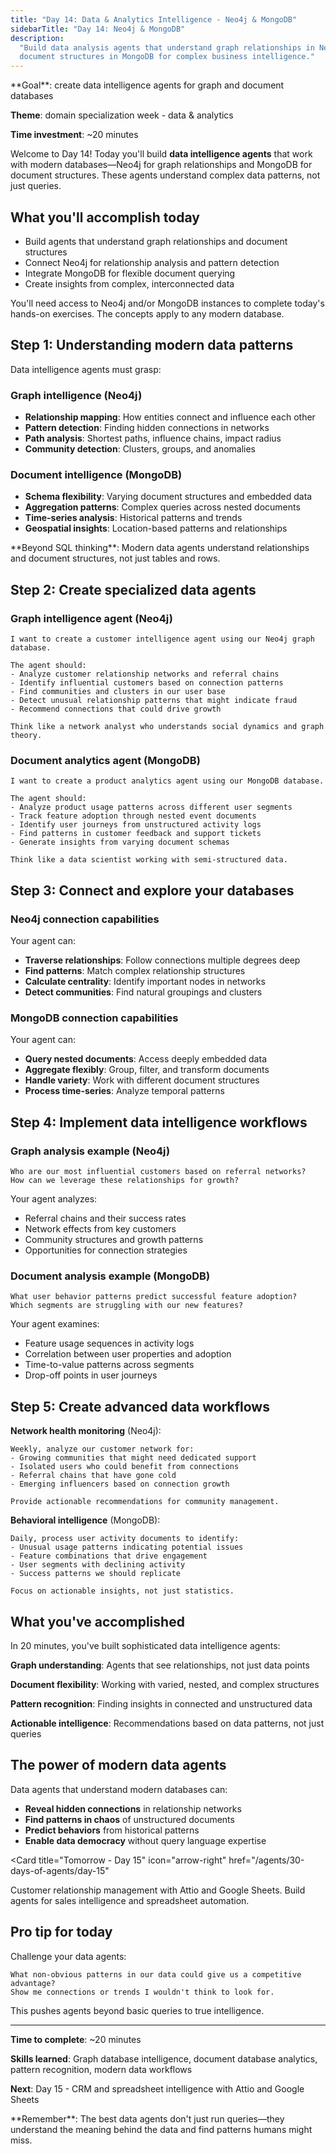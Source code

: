 ```yaml
---
title: "Day 14: Data & Analytics Intelligence - Neo4j & MongoDB"
sidebarTitle: "Day 14: Neo4j & MongoDB"
description:
  "Build data analysis agents that understand graph relationships in Neo4j and
  document structures in MongoDB for complex business intelligence."
---
```


<Card title="Day 14 challenge" icon="database">
  **Goal**: create data intelligence agents for graph and document databases

**Theme**: domain specialization week - data & analytics

**Time investment**: ~20 minutes

</Card>

Welcome to Day 14! Today you'll build **data intelligence agents** that work
with modern databases—Neo4j for graph relationships and MongoDB for document
structures. These agents understand complex data patterns, not just queries.

## What you'll accomplish today

- Build agents that understand graph relationships and document structures
- Connect Neo4j for relationship analysis and pattern detection
- Integrate MongoDB for flexible document querying
- Create insights from complex, interconnected data

<Warning>
  You'll need access to Neo4j and/or MongoDB instances to complete today's
  hands-on exercises. The concepts apply to any modern database.
</Warning>

## Step 1: Understanding modern data patterns

Data intelligence agents must grasp:

### Graph intelligence (Neo4j)

- **Relationship mapping**: How entities connect and influence each other
- **Pattern detection**: Finding hidden connections in networks
- **Path analysis**: Shortest paths, influence chains, impact radius
- **Community detection**: Clusters, groups, and anomalies

### Document intelligence (MongoDB)

- **Schema flexibility**: Varying document structures and embedded data
- **Aggregation patterns**: Complex queries across nested documents
- **Time-series analysis**: Historical patterns and trends
- **Geospatial insights**: Location-based patterns and relationships

<Tip>
  **Beyond SQL thinking**: Modern data agents understand relationships and
  document structures, not just tables and rows.
</Tip>

## Step 2: Create specialized data agents

### Graph intelligence agent (Neo4j)

```text
I want to create a customer intelligence agent using our Neo4j graph database.

The agent should:
- Analyze customer relationship networks and referral chains
- Identify influential customers based on connection patterns
- Find communities and clusters in our user base
- Detect unusual relationship patterns that might indicate fraud
- Recommend connections that could drive growth

Think like a network analyst who understands social dynamics and graph theory.
```

### Document analytics agent (MongoDB)

```text
I want to create a product analytics agent using our MongoDB database.

The agent should:
- Analyze product usage patterns across different user segments
- Track feature adoption through nested event documents
- Identify user journeys from unstructured activity logs
- Find patterns in customer feedback and support tickets
- Generate insights from varying document schemas

Think like a data scientist working with semi-structured data.
```

## Step 3: Connect and explore your databases

### Neo4j connection capabilities

Your agent can:

- **Traverse relationships**: Follow connections multiple degrees deep
- **Find patterns**: Match complex relationship structures
- **Calculate centrality**: Identify important nodes in networks
- **Detect communities**: Find natural groupings and clusters

### MongoDB connection capabilities

Your agent can:

- **Query nested documents**: Access deeply embedded data
- **Aggregate flexibly**: Group, filter, and transform documents
- **Handle variety**: Work with different document structures
- **Process time-series**: Analyze temporal patterns

## Step 4: Implement data intelligence workflows

### Graph analysis example (Neo4j)

```text
Who are our most influential customers based on referral networks?
How can we leverage these relationships for growth?
```

Your agent analyzes:

- Referral chains and their success rates
- Network effects from key customers
- Community structures and growth patterns
- Opportunities for connection strategies

### Document analysis example (MongoDB)

```text
What user behavior patterns predict successful feature adoption?
Which segments are struggling with our new features?
```

Your agent examines:

- Feature usage sequences in activity logs
- Correlation between user properties and adoption
- Time-to-value patterns across segments
- Drop-off points in user journeys

## Step 5: Create advanced data workflows

**Network health monitoring** (Neo4j):

```text
Weekly, analyze our customer network for:
- Growing communities that might need dedicated support
- Isolated users who could benefit from connections
- Referral chains that have gone cold
- Emerging influencers based on connection growth

Provide actionable recommendations for community management.
```

**Behavioral intelligence** (MongoDB):

```text
Daily, process user activity documents to identify:
- Unusual usage patterns indicating potential issues
- Feature combinations that drive engagement
- User segments with declining activity
- Success patterns we should replicate

Focus on actionable insights, not just statistics.
```

## What you've accomplished

In 20 minutes, you've built sophisticated data intelligence agents:

**Graph understanding**: Agents that see relationships, not just data points

**Document flexibility**: Working with varied, nested, and complex structures

**Pattern recognition**: Finding insights in connected and unstructured data

**Actionable intelligence**: Recommendations based on data patterns, not just
queries

## The power of modern data agents

Data agents that understand modern databases can:

- **Reveal hidden connections** in relationship networks
- **Find patterns in chaos** of unstructured documents
- **Predict behaviors** from historical patterns
- **Enable data democracy** without query language expertise

<Card
  title="Tomorrow - Day 15"
  icon="arrow-right"
  href="/agents/30-days-of-agents/day-15"
>
  Customer relationship management with Attio and Google Sheets. Build agents
  for sales intelligence and spreadsheet automation.
</Card>

## Pro tip for today

Challenge your data agents:

```text
What non-obvious patterns in our data could give us a competitive advantage?
Show me connections or trends I wouldn't think to look for.
```

This pushes agents beyond basic queries to true intelligence.

---

**Time to complete**: ~20 minutes

**Skills learned**: Graph database intelligence, document database analytics,
pattern recognition, modern data workflows

**Next**: Day 15 - CRM and spreadsheet intelligence with Attio and Google Sheets

<Tip>
  **Remember**: The best data agents don't just run queries—they understand the
  meaning behind the data and find patterns humans might miss.
</Tip>
